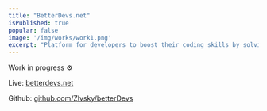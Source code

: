 ```yaml
---
title: "BetterDevs.net"
isPublished: true
popular: false
image: '/img/works/work1.png'
excerpt: "Platform for developers to boost their coding skills by solving real-world problems and daily practices."
---
```


Work in progress ⚙

Live: [betterdevs.net](https://betterdevs.net)

Github: [github.com/Zlvsky/betterDevs](https://github.com/Zlvsky/betterDevs/)